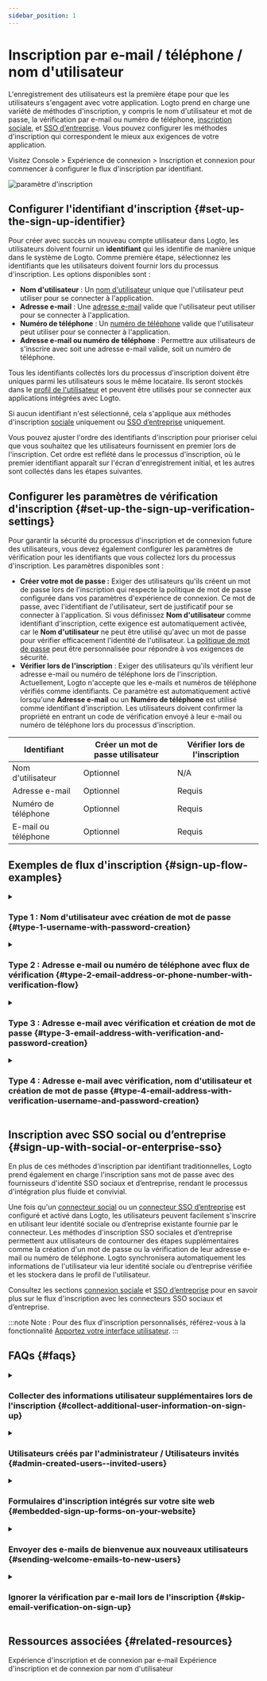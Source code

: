 ```yaml
---
sidebar_position: 1
---
```


# Inscription par e-mail / téléphone / nom d'utilisateur

L'enregistrement des utilisateurs est la première étape pour que les utilisateurs s'engagent avec votre application. Logto prend en charge une variété de méthodes d'inscription, y compris le nom d'utilisateur et mot de passe, la vérification par e-mail ou numéro de téléphone, [inscription sociale](/end-user-flows/sign-up-and-sign-in/social-sign-in), et [SSO d’entreprise](/end-user-flows/enterprise-sso). Vous pouvez configurer les méthodes d'inscription qui correspondent le mieux aux exigences de votre application.

Visitez <CloudLink to="/sign-in-experience/sign-up-and-sign-in">Console > Expérience de connexion > Inscription et connexion</CloudLink> pour commencer à configurer le flux d'inscription par identifiant.

<img src="/img/assets/sign-in-experience-sign-up.png" alt="paramètre d'inscription" />

## Configurer l'identifiant d'inscription \{#set-up-the-sign-up-identifier}

Pour créer avec succès un nouveau compte utilisateur dans Logto, les utilisateurs doivent fournir un **identifiant** qui les identifie de manière unique dans le système de Logto. Comme première étape, sélectionnez les identifiants que les utilisateurs doivent fournir lors du processus d'inscription. Les options disponibles sont :

- **Nom d'utilisateur** : Un [nom d'utilisateur](/user-management/user-data#username) unique que l'utilisateur peut utiliser pour se connecter à l'application.
- **Adresse e-mail** : Une [adresse e-mail](/user-management/user-data#primary_email) valide que l'utilisateur peut utiliser pour se connecter à l'application.
- **Numéro de téléphone** : Un [numéro de téléphone](/user-management/user-data#primary_phone) valide que l'utilisateur peut utiliser pour se connecter à l'application.
- **Adresse e-mail ou numéro de téléphone** : Permettre aux utilisateurs de s'inscrire avec soit une adresse e-mail valide, soit un numéro de téléphone.

Tous les identifiants collectés lors du processus d'inscription doivent être uniques parmi les utilisateurs sous le même locataire. Ils seront stockés dans le [profil de l'utilisateur](/user-management/user-data#user-profile) et peuvent être utilisés pour se connecter aux applications intégrées avec Logto.

Si aucun identifiant n'est sélectionné, cela s'applique aux méthodes d'inscription [sociale](/end-user-flows/sign-up-and-sign-in/social-sign-in) uniquement ou [SSO d’entreprise](/end-user-flows/enterprise-sso) uniquement.

Vous pouvez ajuster l'ordre des identifiants d'inscription pour prioriser celui que vous souhaitez que les utilisateurs fournissent en premier lors de l'inscription. Cet ordre est reflété dans le processus d'inscription, où le premier identifiant apparaît sur l'écran d'enregistrement initial, et les autres sont collectés dans les étapes suivantes.

## Configurer les paramètres de vérification d'inscription \{#set-up-the-sign-up-verification-settings}

Pour garantir la sécurité du processus d'inscription et de connexion future des utilisateurs, vous devez également configurer les paramètres de vérification pour les identifiants que vous collectez lors du processus d'inscription. Les paramètres disponibles sont :

- **Créer votre mot de passe :** Exiger des utilisateurs qu'ils créent un mot de passe lors de l'inscription qui respecte la politique de mot de passe configurée dans vos paramètres d'expérience de connexion. Ce mot de passe, avec l'identifiant de l'utilisateur, sert de justificatif pour se connecter à l'application. Si vous définissez **Nom d'utilisateur** comme identifiant d'inscription, cette exigence est automatiquement activée, car le **Nom d'utilisateur** ne peut être utilisé qu'avec un mot de passe pour vérifier efficacement l'identité de l'utilisateur. La [politique de mot de passe](/end-user-flows/sign-up-and-sign-in/reset-password#set-up-password-policy) peut être personnalisée pour répondre à vos exigences de sécurité.
- **Vérifier lors de l'inscription** : Exiger des utilisateurs qu'ils vérifient leur adresse e-mail ou numéro de téléphone lors de l'inscription. Actuellement, Logto n'accepte que les e-mails et numéros de téléphone vérifiés comme identifiants. Ce paramètre est automatiquement activé lorsqu'une **Adresse e-mail** ou un **Numéro de téléphone** est utilisé comme identifiant d'inscription. Les utilisateurs doivent confirmer la propriété en entrant un code de vérification envoyé à leur e-mail ou numéro de téléphone lors du processus d'inscription.

| Identifiant         | Créer un mot de passe utilisateur | Vérifier lors de l'inscription |
| ------------------- | --------------------------------- | ------------------------------ |
| Nom d'utilisateur   | Optionnel                         | N/A                            |
| Adresse e-mail      | Optionnel                         | Requis                         |
| Numéro de téléphone | Optionnel                         | Requis                         |
| E-mail ou téléphone | Optionnel                         | Requis                         |

## Exemples de flux d'inscription \{#sign-up-flow-examples}

<details>
  <summary>

### Type 1 : Nom d'utilisateur avec création de mot de passe \{#type-1-username-with-password-creation}

</summary>

Sélectionnez le **Nom d'utilisateur** comme identifiant d'inscription. Créer votre mot de passe est automatiquement activé.

<img
  src="/img/assets/sign-up-username-password.png"
  alt="Inscription par nom d'utilisateur et mot de passe"
/>

</details>

<details>
  <summary>

### Type 2 : Adresse e-mail ou numéro de téléphone avec flux de vérification \{#type-2-email-address-or-phone-number-with-verification-flow}

</summary>

Sélectionnez l'**Adresse e-mail ou numéro de téléphone** comme identifiant d'inscription. **Vérifier lors de l'inscription** est forcé d'être activé.

<img
  src="/img/assets/sign-up-email-verification.png"
  alt="Inscription par e-mail ou numéro de téléphone avec vérification"
/>

</details>

<details>
  <summary>

### Type 3 : Adresse e-mail avec vérification et création de mot de passe \{#type-3-email-address-with-verification-and-password-creation}

</summary>

Sélectionnez l'**Adresse e-mail** comme identifiant d'inscription. **Vérifier lors de l'inscription** est forcé d'être activé. Activez **Créer votre mot de passe** pour exiger des utilisateurs qu'ils créent un mot de passe lors de l'inscription. (S'applique également au flux d'inscription par numéro de téléphone)

<img
  src="/img/assets/sign-up-email-password.png"
  alt="Inscription par e-mail avec vérification et création de mot de passe"
/>

</details>

<details>
  <summary>

### Type 4 : Adresse e-mail avec vérification, nom d'utilisateur et création de mot de passe \{#type-4-email-address-with-verification-username-and-password-creation}

</summary>

Sélectionnez l'**Adresse e-mail** et le **Nom d'utilisateur** comme identifiants d'inscription. **Vérifier lors de l'inscription** est forcé d'être activé. Activez **Créer votre mot de passe** pour exiger des utilisateurs qu'ils créent un mot de passe lors de l'inscription.

<img
  src="/img/assets/sign-up-email-username-password.png"
  alt="Inscription par e-mail et nom d'utilisateur avec vérification et création de mot de passe"
/>

</details>

## Inscription avec SSO social ou d’entreprise \{#sign-up-with-social-or-enterprise-sso}

En plus de ces méthodes d'inscription par identifiant traditionnelles, Logto prend également en charge l'inscription sans mot de passe avec des fournisseurs d'identité SSO sociaux et d’entreprise, rendant le processus d'intégration plus fluide et convivial.

Une fois qu'un [connecteur social](/connectors/social-connectors) ou un [connecteur SSO d’entreprise](/connectors/enterprise-connectors) est configuré et activé dans Logto, les utilisateurs peuvent facilement s'inscrire en utilisant leur identité sociale ou d’entreprise existante fournie par le connecteur. Les méthodes d'inscription SSO sociales et d’entreprise permettent aux utilisateurs de contourner des étapes supplémentaires comme la création d'un mot de passe ou la vérification de leur adresse e-mail ou numéro de téléphone. Logto synchronisera automatiquement les informations de l'utilisateur via leur identité sociale ou d’entreprise vérifiée et les stockera dans le profil de l'utilisateur.

Consultez les sections [connexion sociale](/end-user-flows/sign-up-and-sign-in/social-sign-in/) et [SSO d’entreprise](/end-user-flows/enterprise-sso/) pour en savoir plus sur le flux d'inscription avec les connecteurs SSO sociaux et d’entreprise.

:::note
Note : Pour des flux d'inscription personnalisés, référez-vous à la fonctionnalité [Apportez votre interface utilisateur](/customization/bring-your-ui/).
:::

## FAQs \{#faqs}

<details>
  <summary>

### Collecter des informations utilisateur supplémentaires lors de l'inscription \{#collect-additional-user-information-on-sign-up}

</summary>

Pour collecter des informations supplémentaires sur le profil utilisateur (par exemple, Nom complet, Date de naissance, Nom de l'entreprise) lors de l'inscription, vous avez maintenant deux options :

- **Flux d'intégration auto-hébergés** : Redirigez les utilisateurs vers votre propre flux d'intégration après une inscription réussie pour une collecte de données personnalisable.
- **Apportez votre propre interface utilisateur** : Personnalisez votre propre flux d'inscription en utilisant notre fonctionnalité [apportez votre propre interface utilisateur](/customization/bring-your-ui) avec l'API des paramètres de profil utilisateur.

</details>

<details>
  <summary>

### Utilisateurs créés par l'administrateur / Utilisateurs invités \{#admin-created-users--invited-users}

</summary>

Apprenez à implémenter le [flux d'inscription sur invitation uniquement.](/end-user-flows/sign-up-and-sign-in/disable-user-registration/#implement-an-invitation-only-sign-up-flow)

</details>

<details>
  <summary>

### Formulaires d'inscription intégrés sur votre site web \{#embedded-sign-up-forms-on-your-website}

</summary>
  
Logto ne prend actuellement pas en charge l'API sans interface pour la connexion et l'inscription. Vous pouvez utiliser la fonctionnalité [Apportez votre interface utilisateur](/customization/bring-your-ui/) pour télécharger votre propre formulaire d'inscription sur Logto ou utiliser les paramètres de connexion pour remplir les informations utilisateur sur Logto depuis votre site web. En savoir plus sur la population des identifiants utilisateur dans [Paramètres d'authentification](/end-user-flows/authentication-parameters/).

</details>

<details>
  <summary>

### Envoyer des e-mails de bienvenue aux nouveaux utilisateurs \{#sending-welcome-emails-to-new-users}

</summary>

Abonnez-vous à l'événement Webhook `User.Created` pour déclencher un e-mail de bienvenue aux nouveaux utilisateurs. En savoir plus sur les [événements Webhook](/developers/webhooks/webhooks-events/#data-mutation-hook-events).

</details>

<details>
  <summary>

### Ignorer la vérification par e-mail lors de l'inscription \{#skip-email-verification-on-sign-up}

</summary>

Actuellement, Logto ne prend en charge que les e-mails et numéros de téléphone vérifiés comme identifiants. Le processus de vérification est requis pour garantir la sécurité et la propriété de l'identifiant de l'utilisateur.
Le support pour les e-mails ou numéros de téléphone non vérifiés est sur notre [feuille de route](https://logto.productlane.com/roadmap). Restez à l'écoute pour les mises à jour !

</details>

## Ressources associées \{#related-resources}

<Url href="https://www.youtube.com/watch?v=64rBXpWbScc">
  Expérience d'inscription et de connexion par e-mail
</Url>

<Url href="https://www.youtube.com/watch?v=chQxCJX6e6w">
  Expérience d'inscription et de connexion par nom d'utilisateur
</Url>
